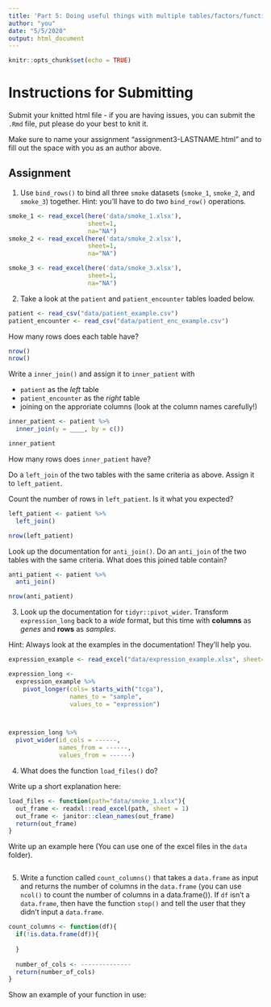 ```yaml
---
title: 'Part 5: Doing useful things with multiple tables/factors/functions'
author: "you"
date: "5/5/2020"
output: html_document
---
```


```r
knitr::opts_chunk$set(echo = TRUE)
```

# Instructions for Submitting

Submit your knitted html file - if you are having issues, you can submit the `.Rmd` file, put please do your best to knit it. 

Make sure to name your assignment "assignment3-LASTNAME.html" and to fill out the space with you as an author above. 


## Assignment

1. Use `bind_rows()` to bind all three `smoke` datasets (`smoke_1`, `smoke_2`, and `smoke_3`) together. Hint: you'll have to do two `bind_row()` operations.

```r
smoke_1 <- read_excel(here('data/smoke_1.xlsx'), 
                      sheet=1, 
                      na="NA")
smoke_2 <- read_excel(here('data/smoke_2.xlsx'), 
                      sheet=1, 
                      na="NA")

smoke_3 <- read_excel(here('data/smoke_3.xlsx'), 
                      sheet=1, 
                      na="NA")
```



2. Take a look at the `patient` and `patient_encounter` tables loaded below.

```r
patient <- read_csv("data/patient_example.csv")
patient_encounter <- read_csv("data/patient_enc_example.csv")

```


How many rows does each table have?

```r
nrow()
nrow()
```


Write a `inner_join()` and assign it to `inner_patient` with 

- `patient` as the *left* table
- `patient_encounter` as the *right* table
- joining on the approriate columns (look at the column names carefully!)


```r
inner_patient <- patient %>%
  inner_join(y = ____, by = c())

inner_patient
```

How many rows does `inner_patient` have?


Do a `left_join` of the two tables with the same criteria as above. Assign it to `left_patient`. 

Count the number of rows in `left_patient`. Is it what you expected?

```r
left_patient <- patient %>%
  left_join()

nrow(left_patient)
```


Look up the documentation for `anti_join()`. Do an `anti_join` of the two tables with the same criteria. What does this joined table contain?

```r
anti_patient <- patient %>%
  anti_join()

nrow(anti_patient)
```


3. Look up the documentation for `tidyr::pivot_wider`. Transform `expression_long` back to a *wide* format, but this time with **columns** as *genes* and **rows** as *samples*.

Hint: Always look at the examples in the documentation! They'll help you.

```r
expression_example <- read_excel("data/expression_example.xlsx", sheet=1)

expression_long <- 
  expression_example %>%
    pivot_longer(cols= starts_with("tcga"), 
                 names_to = "sample", 
                 values_to = "expression")



expression_long %>%
  pivot_wider(id_cols = ------,
              names_from = ------,
              values_from = ------) 


```

4. What does the function `load_files()` do? 

Write up a short explanation here:



```r
load_files <- function(path="data/smoke_1.xlsx"){
  out_frame <- readxl::read_excel(path, sheet = 1)
  out_frame <- janitor::clean_names(out_frame)
  return(out_frame)
}
```

Write up an example here (You can use one of the excel files in the `data` folder).

```r

```

5. Write a function called `count_columns()` that takes a `data.frame` as input and returns the number of columns in the `data.frame` (you can use `ncol()` to count the number of columns in a data.frame()). If `df` isn't a `data.frame`, then have the function `stop()` and tell the user that they didn't input a `data.frame`.

```r
count_columns <- function(df){
  if(!is.data.frame(df)){
    
  }
  
  number_of_cols <- --------------
  return(number_of_cols)
}
```

Show an example of your function in use:

```r

```

